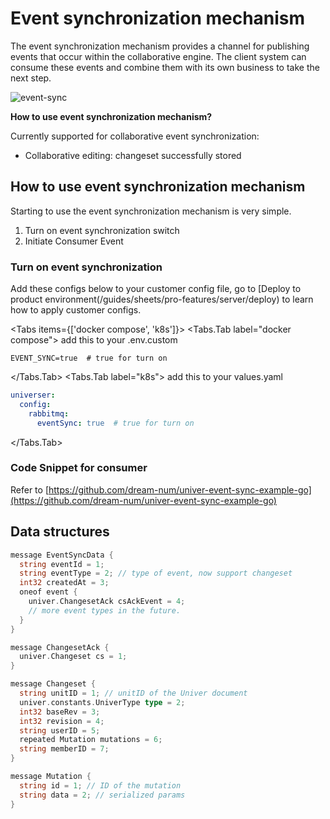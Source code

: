 
# Event synchronization mechanism

The event synchronization mechanism provides a channel for publishing events that occur within the collaborative engine. The client system can consume these events and combine them with its own business to take the next step.

![event-sync](./event-sync/event-sync.png)

**How to use event synchronization mechanism?**

Currently supported for collaborative event synchronization:

- Collaborative editing: changeset successfully stored

## How to use event synchronization mechanism

Starting to use the event synchronization mechanism is very simple.

1. Turn on event synchronization switch
2. Initiate Consumer Event

### Turn on event synchronization

Add these configs below to your customer config file, go to [Deploy to product environment(/guides/sheets/pro-features/server/deploy) to learn how to apply customer configs.

<Tabs items={['docker compose', 'k8s']}>
  <Tabs.Tab label="docker compose">
  add this to your .env.custom
  ```properties
  EVENT_SYNC=true  # true for turn on
  ```
  </Tabs.Tab>
  <Tabs.Tab label="k8s">
  add this to your values.yaml
  ```yaml
  universer:
    config:
      rabbitmq:
        eventSync: true  # true for turn on
  ```
  </Tabs.Tab>
</Tabs>

### Code Snippet for consumer

Refer to [https://github.com/dream-num/univer-event-sync-example-go](https://github.com/dream-num/univer-event-sync-example-go)

## Data structures

```go
message EventSyncData {
  string eventId = 1;
  string eventType = 2; // type of event, now support changeset
  int32 createdAt = 3;
  oneof event {
    univer.ChangesetAck csAckEvent = 4;
    // more event types in the future.
  }
}

message ChangesetAck {
  univer.Changeset cs = 1;
}

message Changeset {
  string unitID = 1; // unitID of the Univer document
  univer.constants.UniverType type = 2;
  int32 baseRev = 3;
  int32 revision = 4;
  string userID = 5;
  repeated Mutation mutations = 6;
  string memberID = 7;
}

message Mutation {
  string id = 1; // ID of the mutation
  string data = 2; // serialized params
}
```
